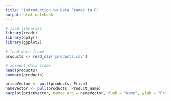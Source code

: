 ```yaml
---
title: "Introduction to Data Frames in R"
output: html_notebook
---
```


```r
# load libraries
library(readr)
library(dplyr)
library(ggplot2)
```

```r
# load data frame
products <- read_csv('products.csv')
```

```r
# inspect data frame
head(products)
summary(products)
```

```r
priceVector <- pull(products, Price)
nameVector <- pull(products, Product_name)
barplot(priceVector, names.arg = nameVector, xlab = "Name", ylab = "Price", main = "Products and Prices")
```